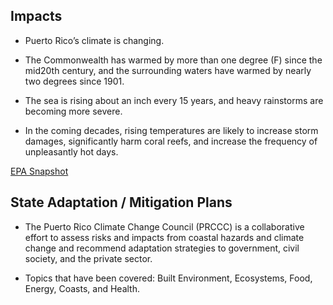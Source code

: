## Impacts

- Puerto Rico's climate is changing. 

- The Commonwealth has warmed by more than one degree (F) since the mid20th century, and the surrounding waters have warmed by nearly two degrees since 1901. 

- The sea is rising about an inch every 15 years, and heavy rainstorms are becoming more severe. 

- In the coming decades, rising temperatures are likely to increase storm damages, significantly harm coral reefs, and increase the frequency of unpleasantly hot days. 
    
[EPA Snapshot](https://19january2017snapshot.epa.gov/sites/production/files/2016-09/documents/climate-change-pr.pdf)

## State Adaptation / Mitigation Plans

- The Puerto Rico Climate Change Council (PRCCC) is a collaborative effort to assess risks and impacts from coastal hazards and climate change and recommend adaptation strategies to government, civil society, and the private sector.

- Topics that have been covered: Built Environment, Ecosystems, Food, Energy, Coasts, and Health.